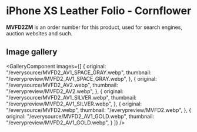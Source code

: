 
# iPhone XS Leather Folio - Cornflower

<Callout type='info' emoji='👉🏻'>**MVFD2ZM** is an order number for this product, used for search engines, auction websites and such.</Callout>

## Image gallery

<GalleryComponent
    images={[
      {
        original: "/everysource/MVFD2_AV1_SPACE_GRAY.webp",
        thumbnail: "/everypreview/MVFD2_AV1_SPACE_GRAY.webp",
      },
      {
        original: "/everysource/MVFD2_AV2.webp",
        thumbnail: "/everypreview/MVFD2_AV2.webp",
      },
      {
        original: "/everysource/MVFD2_AV1_SILVER.webp",
        thumbnail: "/everypreview/MVFD2_AV1_SILVER.webp",
      },
      {
        original: "/everysource/MVFD2.webp",
        thumbnail: "/everypreview/MVFD2.webp",
      },
      {
        original: "/everysource/MVFD2_AV1_GOLD.webp",
        thumbnail: "/everypreview/MVFD2_AV1_GOLD.webp",
      }
    ]}
  />
